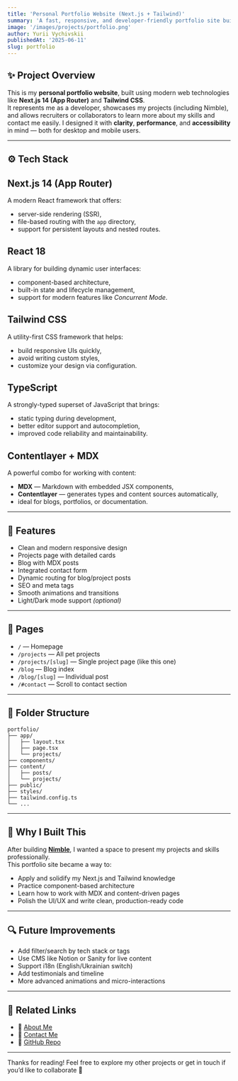 ```yaml
---
title: 'Personal Portfolio Website (Next.js + Tailwind)'
summary: 'A fast, responsive, and developer-friendly portfolio site built with Next.js App Router and Tailwind CSS.'
image: '/images/projects/portfolio.png'
author: Yurii Vychivskii
publishedAt: '2025-06-11'
slug: portfolio
---
```


## ✨ Project Overview

This is my **personal portfolio website**, built using modern web technologies like **Next.js 14 (App Router)** and **Tailwind CSS**.  
It represents me as a developer, showcases my projects (including Nimble), and allows recruiters or collaborators to learn more about my skills and contact me easily.
I designed it with **clarity**, **performance**, and **accessibility** in mind
— both for desktop and mobile users.

---

## ⚙️ Tech Stack

## Next.js 14 (App Router)

A modern React framework that offers:

- server-side rendering (SSR),
- file-based routing with the `app` directory,
- support for persistent layouts and nested routes.

## React 18

A library for building dynamic user interfaces:

- component-based architecture,
- built-in state and lifecycle management,
- support for modern features like _Concurrent Mode_.

## Tailwind CSS

A utility-first CSS framework that helps:

- build responsive UIs quickly,
- avoid writing custom styles,
- customize your design via configuration.

## TypeScript

A strongly-typed superset of JavaScript that brings:

- static typing during development,
- better editor support and autocompletion,
- improved code reliability and maintainability.

## Contentlayer + MDX

A powerful combo for working with content:

- **MDX** — Markdown with embedded JSX components,
- **Contentlayer** — generates types and content sources automatically,
- ideal for blogs, portfolios, or documentation.

---

## 📐 Features

- Clean and modern responsive design
- Projects page with detailed cards
- Blog with MDX posts
- Integrated contact form
- Dynamic routing for blog/project posts
- SEO and meta tags
- Smooth animations and transitions
- Light/Dark mode support _(optional)_

---

## 📸 Pages

- `/` — Homepage
- `/projects` — All pet projects
- `/projects/[slug]` — Single project page (like this one)
- `/blog` — Blog index
- `/blog/[slug]` — Individual post
- `/#contact` — Scroll to contact section

---

## 🧱 Folder Structure

```
portfolio/
├── app/
│   ├── layout.tsx
│   ├── page.tsx
│   └── projects/
├── components/
├── content/
│   ├── posts/
│   └── projects/
├── public/
├── styles/
├── tailwind.config.ts
└── ...
```

---

## 🧠 Why I Built This

After building [**Nimble**](/projects/nimble), I wanted a space to present my projects and skills professionally.  
This portfolio site became a way to:

- Apply and solidify my Next.js and Tailwind knowledge
- Practice component-based architecture
- Learn how to work with MDX and content-driven pages
- Polish the UI/UX and write clean, production-ready code

---

## 🔍 Future Improvements

- Add filter/search by tech stack or tags
- Use CMS like Notion or Sanity for live content
- Support i18n (English/Ukrainian switch)
- Add testimonials and timeline
- More advanced animations and micro-interactions

---

## 🔗 Related Links

- 🧠 [About Me](/posts)
- 💬 [Contact Me](/contact)
- 🐙 [GitHub Repo](https://github.com/YuriiVychivskii/Portfolio-Next)

---

Thanks for reading! Feel free to explore my other projects or get in touch if you’d like to collaborate 👋
